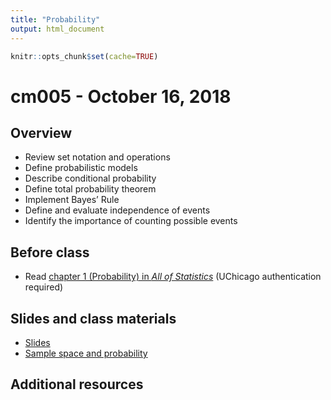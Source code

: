 ```yaml
---
title: "Probability"
output: html_document
---
```


```r
knitr::opts_chunk$set(cache=TRUE)
```

# cm005 - October 16, 2018

## Overview

* Review set notation and operations
* Define probabilistic models
* Describe conditional probability
* Define total probability theorem
* Implement Bayes' Rule
* Define and evaluate independence of events
* Identify the importance of counting possible events

## Before class

* Read [chapter 1 (Probability) in *All of Statistics*](https://link-springer-com.proxy.uchicago.edu/book/10.1007%2F978-0-387-21736-9) (UChicago authentication required)

## Slides and class materials

* [Slides](extras/cm005_slides.html)
* [Sample space and probability](probability.html)

## Additional resources

